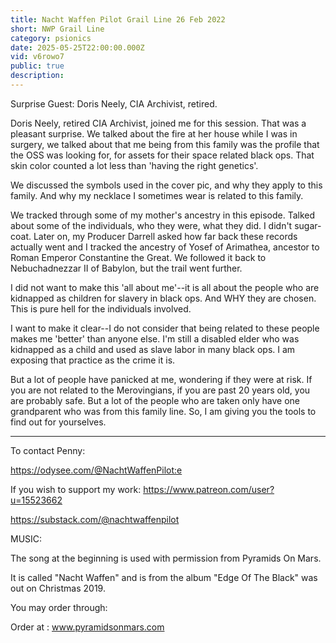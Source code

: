 ```yaml
---
title: Nacht Waffen Pilot Grail Line 26 Feb 2022
short: NWP Grail Line
category: psionics
date: 2025-05-25T22:00:00.000Z
vid: v6rowo7
public: true
description:
---
```

Surprise Guest: Doris Neely, CIA Archivist, retired.

Doris Neely, retired CIA Archivist, joined me for this session. That was a pleasant surprise. We talked about the fire at her house while I was in surgery, we talked about that me being from this family was the profile that the OSS was looking for, for assets for their space related black ops. That skin color counted a lot less than 'having the right genetics'.

We discussed the symbols used in the cover pic, and why they apply to this family. And why my necklace I sometimes wear is related to this family.

We tracked through some of my mother's ancestry in this episode. Talked about some of the individuals, who they were, what they did. I didn't sugar-coat. Later on, my Producer Darrell asked how far back these records actually went and I tracked the ancestry of Yosef of Arimathea, ancestor to Roman Emperor Constantine the Great. We followed it back to Nebuchadnezzar II of Babylon, but the trail went further.

I did not want to make this 'all about me'--it is all about the people who are kidnapped as children for slavery in black ops. And WHY they are chosen. This is pure hell for the individuals involved.

I want to make it clear--I do not consider that being related to these people makes me 'better' than anyone else. I'm still a disabled elder who was kidnapped as a child and used as slave labor in many black ops. I am exposing that practice as the crime it is.

But a lot of people have panicked at me, wondering if they were at risk. If you are not related to the Merovingians, if you are past 20 years old, you are probably safe. But a lot of the people who are taken only have one grandparent who was from this family line. So, I am giving you the tools to find out for yourselves.
***
To contact Penny:

https://odysee.com/@NachtWaffenPilot:e

If you wish to support my work: https://www.patreon.com/user?u=15523662

https://substack.com/@nachtwaffenpilot

MUSIC:

The song at the beginning is used with permission from Pyramids On Mars.

It is called "Nacht Waffen" and is from the album "Edge Of The Black" was out on Christmas 2019.

You may order through:

Order at : www.pyramidsonmars.com
